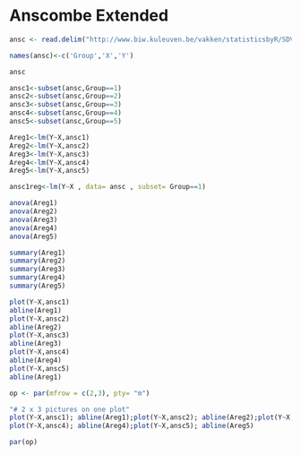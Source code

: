 Anscombe Extended
========================================================

```r
ansc <- read.delim("http://www.biw.kuleuven.be/vakken/statisticsbyR/SDVbyR/AnscombeExtended.txt")

names(ansc)<-c('Group','X','Y')

ansc

ansc1<-subset(ansc,Group==1)
ansc2<-subset(ansc,Group==2)
ansc3<-subset(ansc,Group==3)
ansc4<-subset(ansc,Group==4)
ansc5<-subset(ansc,Group==5)

Areg1<-lm(Y~X,ansc1)
Areg2<-lm(Y~X,ansc2)
Areg3<-lm(Y~X,ansc3)
Areg4<-lm(Y~X,ansc4)
Areg5<-lm(Y~X,ansc5)

ansc1reg<-lm(Y~X , data= ansc , subset= Group==1)

anova(Areg1)
anova(Areg2)
anova(Areg3)
anova(Areg4)
anova(Areg5)

summary(Areg1)
summary(Areg2)
summary(Areg3)
summary(Areg4)
summary(Areg5)

plot(Y~X,ansc1)
abline(Areg1)
plot(Y~X,ansc2)
abline(Areg2)
plot(Y~X,ansc3)
abline(Areg3)
plot(Y~X,ansc4)
abline(Areg4)
plot(Y~X,ansc5)
abline(Areg1)

op <- par(mfrow = c(2,3), pty= "m")

"# 2 x 3 pictures on one plot"
plot(Y~X,ansc1); abline(Areg1);plot(Y~X,ansc2); abline(Areg2);plot(Y~X,ansc3); abline(Areg3);
plot(Y~X,ansc4); abline(Areg4);plot(Y~X,ansc5); abline(Areg5)

par(op)
```